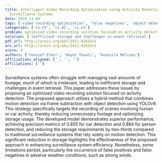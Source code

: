 ```yaml
---
title: Intelligent Video Recording Optimization using Activity Detection for
  Surveillance Systems
date: 2024_11_04
tags: ['video recording optimization', 'false negatives', 'object detection', 'motion detection', 'YOLOv9', 'surveillance systems', 'storage optimization', 'activity detection', 'precision metrics', 'false positives']
categories: ['cs.CV', 'cs.AI', 'cs.LG']
problem: optimized video recording solution focused on activity detection
solution: ['inefficient storage and challenges in event retrieval']
pdf_url: http://arxiv.org/pdf/2411.02632v1
arx_url: http://arxiv.org/abs/2411.02632v1
score: 4
authors: ['Youssef Elmir', 'Hayet Touati', 'Ouassila Melizou']
affiliations_aligned: ['', '', '']
affiliations: ['']
---
```



Surveillance systems often struggle with managing vast amounts of footage,
much of which is irrelevant, leading to inefficient storage and challenges in
event retrieval. This paper addresses these issues by proposing an optimized
video recording solution focused on activity detection. The proposed approach
utilizes a hybrid method that combines motion detection via frame subtraction
with object detection using YOLOv9. This strategy specifically targets the
recording of scenes involving human or car activity, thereby reducing
unnecessary footage and optimizing storage usage. The developed model
demonstrates superior performance, achieving precision metrics of 0.855 for car
detection and 0.884 for person detection, and reducing the storage requirements
by two-thirds compared to traditional surveillance systems that rely solely on
motion detection. This significant reduction in storage highlights the
effectiveness of the proposed approach in enhancing surveillance system
efficiency. Nonetheless, some limitations persist, particularly the occurrence
of false positives and false negatives in adverse weather conditions, such as
strong winds.
